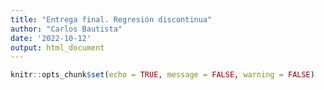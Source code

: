 ```yaml
---
title: "Entrega final. Regresión discontinua"
author: "Carlos Bautista"
date: '2022-10-12'
output: html_document
---
```


```r
knitr::opts_chunk$set(echo = TRUE, message = FALSE, warning = FALSE)
```

